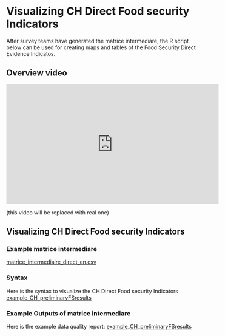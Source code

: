 # Visualizing CH Direct Food security Indicators

After survey teams have generated the matrice intermediare, the R script below can be used for creating maps and tables of the Food Security Direct Evidence Indicatos.

## Overview video 

<iframe width="560" height="315" src="https://www.youtube.com/embed/6A5EpqqDOdk" frameborder="0" allowfullscreen></iframe>

(this video will be replaced with real one)

## Visualizing CH Direct Food security Indicators

### Example matrice intermediare

[matrice_intermediaire_direct_en.csv](https://github.com/WFP-VAM/RBD_FS_CH_guide_EN/blob/master/outputs/matrice_intermediaire_direct_en.csv) 

### Syntax

Here is the syntax to visualize the CH Direct Food security Indicators
[example_CH_preliminaryFSresults](https://github.com/WFP-VAM/RBD_FS_CH_guide_EN/blob/master/syntax/example_CH_preliminaryFSresults.rmd) 


### Example Outputs of matrice intermediare 

Here is the example data quality report:
[example_CH_preliminaryFSresults](https://github.com/WFP-VAM/RBD_FS_CH_guide_EN/blob/master/outputs/example_CH_preliminaryFSresults.html) 

